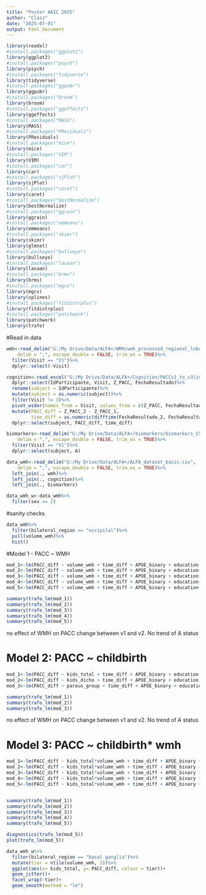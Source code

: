 ```yaml
---
title: "Poster AAIC 2025"
author: "Clazz"
date: "2025-07-01"
output: html_document
---
```


```r
library(readxl)
#install.packages("ggplot2")
library(ggplot2)
#install.packages("psych")
library(psych)
#install.packages("tidyverse")
library(tidyverse)
#install.packages("ggpubr")
library(ggpubr)
#install.packages("broom")
library(broom)
#install.packages("ggeffects")
library(ggeffects)
#install.packages("MASS")
library(MASS)
#install.packages("PResiduals")
library(PResiduals)
#install.packages("mice")
library(mice)
#install.packages("VIM")
library(VIM)
#install.packages("car")
library(car)
#install.packages("sjPlot")
library(sjPlot)
#install.packages("caret")
library(caret)
#install.packages("bestNormalize")
library(bestNormalize)
#install.packages("ggrain")
library(ggrain)
#install.packages("emmeans")
library(emmeans)
#install.packages("skimr")
library(skimr)
library(glmnet)
#install.packages("bullseye")
library(bullseye)
#install.packages("lavaan")
library(lavaan)
#install.packages("brms")
library(brms)
#install.packages("mgcv")
library(mgcv)
library(splines)
#install.packages("fitdistrplus")
library(fitdistrplus)
#install.packages("patchwork")
library(patchwork)
library(trafo)
```

#Read in data
```r
wmh<-read_delim("G:/My Drive/Data/ALFA+/WMH/wmh_processed_regional_lobes.csv", 
    delim = ",", escape_double = FALSE, trim_ws = TRUE)%>%
  filter(Visit == "V1")%>%
  dplyr::select(-Visit)

cognition<-read_excel("G:/My Drive/Data/ALFA+/Cognition/PACCv1_to_v3(incomplete).xlsx")%>%
  dplyr::select(IdParticipante, Visit, Z_PACC, FechaResultado)%>%
  rename(subject = IdParticipante)%>%
  mutate(subject = as.numeric(subject))%>%
  filter(Visit != 3)%>%
  pivot_wider(names_from = Visit, values_from = c(Z_PACC, FechaResultado))%>%
  mutate(PACC_diff = Z_PACC_2 - Z_PACC_1,
         time_diff = as.numeric(difftime(FechaResultado_2, FechaResultado_1, units= c("days"))))%>%
  dplyr::select(subject, PACC_diff, time_diff)

biomarkers<-read_delim("G:/My Drive/Data/ALFA+/biomarkers/biomarkers_CSF_processed.csv", 
    delim = ",", escape_double = FALSE, trim_ws = TRUE)%>%
  filter(Visit == "V1")%>%
  dplyr::select(subject, A)

data_wmh<-read_delim("G:/My Drive/Data/ALFA+/ALFA_dataset_basic.csv", 
    delim = ",", escape_double = FALSE, trim_ws = TRUE)%>%
  left_join(., wmh)%>%
  left_join(., cognition)%>%
  left_join(., biomarkers)

data_wmh_w<-data_wmh%>%
  filter(sex == 2)
```

#sanity checks

```r
data_wmh%>%
  filter(bilateral_region == "occipital")%>%
  pull(volume_wmh)%>%
  hist()
```


#Model 1 - PACC ~ WMH

```r
mod_1<-lm(PACC_diff ~ volume_wmh + time_diff + APOE_binary + education + A + TIV+ age_v1+ age_menopause_pmm, data = data_wmh_w[data_wmh_w$bilateral_region == "frontal",])
mod_2<-lm(PACC_diff ~ volume_wmh + time_diff + APOE_binary + education+ A+ TIV+ age_v1+ age_menopause_pmm, data = data_wmh_w[data_wmh_w$bilateral_region == "parietal",])
mod_3<-lm(PACC_diff ~ volume_wmh + time_diff + APOE_binary + education+ A+ TIV+ age_v1+ age_menopause_pmm, data = data_wmh_w[data_wmh_w$bilateral_region == "temporal",])
mod_4<-lm(PACC_diff ~ volume_wmh + time_diff + APOE_binary + education+ A+ TIV+ age_v1+ age_menopause_pmm, data = data_wmh_w[data_wmh_w$bilateral_region == "occipital",])
mod_5<-lm(PACC_diff ~ volume_wmh + time_diff + APOE_binary + education+ A+ TIV+ age_v1+ age_menopause_pmm, data = data_wmh_w[data_wmh_w$bilateral_region == "basal ganglia",])

summary(trafo_lm(mod_1))
summary(trafo_lm(mod_2))
summary(trafo_lm(mod_3))
summary(trafo_lm(mod_4))
summary(trafo_lm(mod_5))
```

no effect of WMH on PACC change between v1 and v2. No trend of A status

# Model 2: PACC ~ childbirth 

```r
mod_1<-lm(PACC_diff ~ kids_total + time_diff + APOE_binary + education + A+ TIV+ age_v1+ age_menopause_pmm, data = data_wmh_w[data_wmh_w$bilateral_region == "frontal",])
mod_2<-lm(PACC_diff ~ kids_dicho + time_diff + APOE_binary + education + A+ TIV+ age_v1+ age_menopause_pmm, data = data_wmh_w[data_wmh_w$bilateral_region == "frontal",])
mod_3<-lm(PACC_diff ~ parous_group + time_diff + APOE_binary + education + A+ TIV+ age_v1+ age_menopause_pmm, data = data_wmh_w[data_wmh_w$bilateral_region == "frontal",])

summary(trafo_lm(mod_1))
summary(trafo_lm(mod_2))
summary(trafo_lm(mod_3))

```

no effect of WMH on PACC change between v1 and v2. No trend of A status

# Model 3: PACC ~ childbirth* wmh

```r


mod_1<-lm(PACC_diff ~ kids_total*volume_wmh + time_diff + APOE_binary + education +TIV+ age_v1, data = data_wmh_w[data_wmh_w$bilateral_region == "frontal",])
mod_2<-lm(PACC_diff ~ kids_total*volume_wmh + time_diff + APOE_binary + education+TIV+ age_v1, data = data_wmh_w[data_wmh_w$bilateral_region == "parietal",])
mod_3<-lm(PACC_diff ~ kids_total*volume_wmh + time_diff + APOE_binary + education+TIV+ age_v1, data = data_wmh_w[data_wmh_w$bilateral_region == "temporal",])
mod_4<-lm(PACC_diff ~ kids_total*volume_wmh + time_diff + APOE_binary + education+ TIV+ age_v1, data = data_wmh_w[data_wmh_w$bilateral_region == "occipital",])
mod_5<-lm(PACC_diff ~ kids_total*volume_wmh + time_diff + APOE_binary + education+ TIV+ age_v1, data = data_wmh_w[data_wmh_w$bilateral_region == "basal ganglia",])


summary(trafo_lm(mod_1))
summary(trafo_lm(mod_2))
summary(trafo_lm(mod_3))
summary(trafo_lm(mod_4))
summary(trafo_lm(mod_5))

diagnostics(trafo_lm(mod_5))
plot(trafo_lm(mod_5))

data_wmh_w%>%
  filter(bilateral_region == "basal ganglia")%>%
  mutate(tier = ntile(volume_wmh, 3))%>%
  ggplot(aes(x= kids_total, y= PACC_diff, colour = tier))+
  geom_jitter()+
  facet_wrap(~tier)+
  geom_smooth(method = "lm")
```
